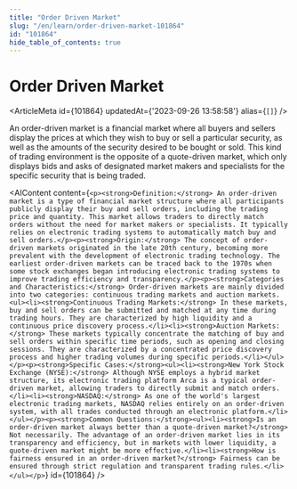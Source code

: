 ```yaml
---
title: "Order Driven Market"
slug: "/en/learn/order-driven-market-101864"
id: "101864"
hide_table_of_contents: true
---
```



# Order Driven Market

<ArticleMeta id={101864} updatedAt={'2023-09-26 13:58:58'} alias={`[]`} />
<div className='border-solid border-b border-t-0 my-4 border-[var(--ifm-color-gray-300)]' />

An order-driven market is a financial market where all buyers and sellers display the prices at which they wish to buy or sell a particular security, as well as the amounts of the security desired to be bought or sold. This kind of trading environment is the opposite of a quote-driven market, which only displays bids and asks of designated market makers and specialists for the specific security that is being traded.

<AIContent content={`<p><strong>Definition:</strong> An order-driven market is a type of financial market structure where all participants publicly display their buy and sell orders, including the trading price and quantity. This market allows traders to directly match orders without the need for market makers or specialists. It typically relies on electronic trading systems to automatically match buy and sell orders.</p><p><strong>Origin:</strong> The concept of order-driven markets originated in the late 20th century, becoming more prevalent with the development of electronic trading technology. The earliest order-driven markets can be traced back to the 1970s when some stock exchanges began introducing electronic trading systems to improve trading efficiency and transparency.</p><p><strong>Categories and Characteristics:</strong> Order-driven markets are mainly divided into two categories: continuous trading markets and auction markets.<ul><li><strong>Continuous Trading Markets:</strong> In these markets, buy and sell orders can be submitted and matched at any time during trading hours. They are characterized by high liquidity and a continuous price discovery process.</li><li><strong>Auction Markets:</strong> These markets typically concentrate the matching of buy and sell orders within specific time periods, such as opening and closing sessions. They are characterized by a concentrated price discovery process and higher trading volumes during specific periods.</li></ul></p><p><strong>Specific Cases:</strong><ul><li><strong>New York Stock Exchange (NYSE):</strong> Although NYSE employs a hybrid market structure, its electronic trading platform Arca is a typical order-driven market, allowing traders to directly submit and match orders.</li><li><strong>NASDAQ:</strong> As one of the world's largest electronic trading markets, NASDAQ relies entirely on an order-driven system, with all trades conducted through an electronic platform.</li></ul></p><p><strong>Common Questions:</strong><ul><li><strong>Is an order-driven market always better than a quote-driven market?</strong> Not necessarily. The advantage of an order-driven market lies in its transparency and efficiency, but in markets with lower liquidity, a quote-driven market might be more effective.</li><li><strong>How is fairness ensured in an order-driven market?</strong> Fairness can be ensured through strict regulation and transparent trading rules.</li></ul></p>`} id={101864} />
